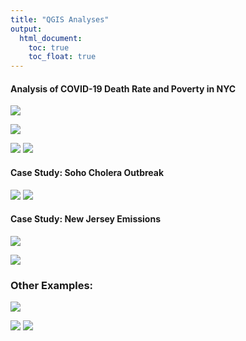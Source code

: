 ```yaml
---
title: "QGIS Analyses"
output: 
  html_document:
    toc: true
    toc_float: true
---
```


#### Analysis of COVID-19 Death Rate and Poverty in NYC 
![](images/bivariate.png) 

![](images/bi_moran.png)

![](images/covid_deaths.png)
![](images/clusters.png)


#### Case Study: Soho Cholera Outbreak  
![](images/Cholera.png)
![](images/KDE_map.png)

#### Case Study: New Jersey Emissions 
![](images/emissions.png)

![](images/TRI_release.png)


### Other Examples:

![](images/ozone.jpeg) 

![](images/space_time.png)
![](images/percent_change.png)

